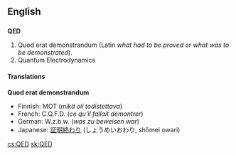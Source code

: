 ==English==
==={{initialism}}===
'''QED'''

#Quod erat demonstrandum (Latin ''what had to be proved'' or ''what was to be demonstrated'').
#Quantum Electrodynamics

====Translations====
'''Quod erat demonstrandum'''

*Finnish: MOT (''mikä oli todistettava'')
*French: C.Q.F.D. (''ce qu'il fallait démontrer'')
*German: W.z.b.w. (''was zu beweisen war'')
*Japanese: [[証明終わり]] (しょうめいおわり, shōmei owari)

[[cs:QED]]
[[sk:QED]]